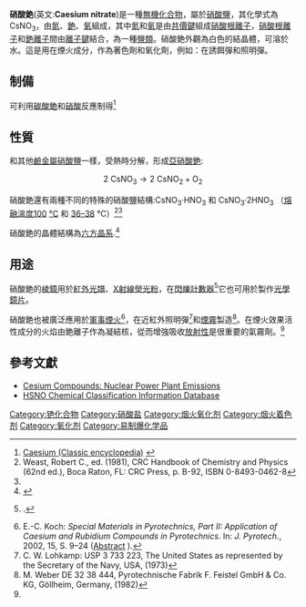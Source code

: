 {{chembox
| verifiedrevid = 396306286
| Reference = <ref name="CRC1">{{RubberBible62nd|page=B-92}}.</ref>
|   Name = 硝酸铯
|   ImageFile = Cesium nitrate.JPG
| Section1 = {{Chembox Identifiers
|   InChI = 1/Cs.NO3/c;2-1(3)4/q+1;-1
|   SMILES = [Cs+].[O-][N+]([O-])=O
|   InChIKey = NLSCHDZTHVNDCP-UHFFFAOYAE
|   StdInChI_Ref = {{stdinchicite|correct|chemspider}}
|   StdInChI = 1S/Cs.NO3/c;2-1(3)4/q+1;-1
|   StdInChIKey_Ref = {{stdinchicite|correct|chemspider}}
|   StdInChIKey = NLSCHDZTHVNDCP-UHFFFAOYSA-N
|   CASNo = 7789-18-6
|   CASNo_Ref = {{cascite|correct|CAS}}
|   EC-number = 232-146-8
|   ChemSpiderID_Ref = {{chemspidercite|correct|chemspider}}
|   ChemSpiderID = 56425
|   UNNumber = 1451
  }}
| Section2 = {{Chembox Properties
|   Formula = CsNO<sub>3</sub>
|   MolarMass = 194.91 g/mol
|   Appearance = 白色固体
|   Solubility = 9.16 g/100 ml (0 ºC)<br/>196.8 g/100 ml (100 ºC)<ref name="sl">[http://www.sciencelab.com/msds.php?msdsId=9923360 MSDS (ScienceLab)]</ref>
|   Solubility1 = 可溶
|    Solvent1 = 丙酮
|   Solubility2 = 微溶
|    Solvent2 = 乙醇
|   Density = 3.685 g/cm<sup>3</sup><ref name="cabot">[http://www.cabot-corp.com/wcm/download/de-de/CE/CESNITDRY-EUR-DE.pdf Cäsiumnitrat MSDS (Cabot)]</ref>
|   MeltingPt = 414 ºC
|   BoilingPt = 分解
  }}
| Section7 = {{Chembox Hazards
|   Reference =<ref name="Sigma">{{Sigma-Aldrich|ALDRICH|203041|Datum=15. März 2011}}</ref>
|   EUIndex = 未列出
|   GHSPictograms = {{Chembox GHSPictograms|03|07}}
|   GHSSignalWord = '''警告'''
|   HPhrases = {{H-phrases|272}}
|   PPhrases = {{P-phrases|210|220|221|280|370+378|501}}
|   FlashPt = 無數據
  }}
| Section8 = {{Chembox Related
|   OtherAnions = [[硝酸鋰|硝酸鋰]]<br/>[[硝酸鈉|硝酸鈉]]<br/>[[硝酸鉀|硝酸鉀]]<br/>[[硝酸銣|硝酸銣]]
|   OtherCations = [[硫酸銫|硫酸銫]]<br/>[[氯酸銫|氯酸銫]]
  }}
}}
'''硝酸銫'''(英文:'''Caesium nitrate''')是一種[[無機化合物|無機化合物]]，屬於[[硝酸鹽|硝酸鹽]]，其化學式為CsNO<sub>3</sub>，由[[氮|氮]]、[[銫|銫]]、[[氧|氧]]組成，其中[[氮|氮]]和[[氧|氧]]是由[[共價鍵|共價鍵]]組成[[硝酸根離子|硝酸根離子]]，[[硝酸根離子|硝酸根離子]]和[[銫離子|銫離子]]間由[[離子鍵|離子鍵]]結合，為一種[[鹽類|鹽類]]。硝酸銫外觀為白色的結晶體，可溶於水。這是用在煙火成分，作為著色劑和氧化劑，例如：在誘餌彈和照明彈。

==制備==
可利用[[碳酸銫|碳酸銫]]和[[硝酸|硝酸]]反應制得<ref>[http://www.1911encyclopedia.org/Caesium Caesium (Classic encyclopedia)] {{webarchive|url=https://web.archive.org/web/20130123025202/http://www.1911encyclopedia.org/Caesium |date=2013-01-23 }}</ref>

==性質==
和其他[[鹼金屬|鹼金屬]][[硝酸鹽|硝酸鹽]]一樣，受熱時分解，形成[[亞硝酸銫|亞硝酸銫]]:
:<math>\mathrm{2 \ CsNO_3 \rightarrow 2 \ CsNO_2 + O_2}</math>

硝酸銫還有兩種不同的特殊的硝酸鹽結構:CsNO<sub>3</sub>·HNO<sub>3</sub> 和 CsNO<sub>3</sub>·2HNO<sub>3</sub> （[[熔融|熔融]][[溫度|溫度]][[100|100]] [[攝氏溫標|°C]] 和 [[36|36]][[到|–]][[38|38]] °C）<ref name="CRC">Weast, Robert C., ed. (1981), CRC Handbook of Chemistry and Physics (62nd ed.), Boca Raton, FL: CRC Press, p. B-92, ISBN 0-8493-0462-8 </ref><ref name="CRC1"/>

硝酸銫的晶體結構為[[六方晶系|六方晶系]].<ref>{{Cite web |url=http://www.scribd.com/doc/19276255/Physical-Constants-of-Inorganic-Compounds |title=Physical Constants of Inorganic Compounds |accessdate=2011-08-07 |archive-date=2013-09-01 |archive-url=https://web.archive.org/web/20130901160428/http://www.scribd.com/doc/19276255/Physical-Constants-of-Inorganic-Compounds |dead-url=no }}</ref>

== 用途 ==
硝酸銫的[[棱鏡|棱鏡]]用於[[紅外光譜|紅外光譜]]、[[X射線熒光粉|X射線熒光粉]]，在[[閃爍計數器|閃爍計數器]]<ref>{{Merck13th|page=345}}.</ref>它也可用於製作[[光學鏡片|光學鏡片]]。

硝酸銫也被廣泛應用於[[軍事|軍事]][[煙火|煙火]]<ref>E.-C. Koch: '' Special Materials in Pyrotechnics, Part II: Application of Caesium and Rubidium Compounds in Pyrotechnics.'' In: ''J. Pyrotech.'', 2002, 15, S. 9–24 ([http://www.jpyro.com/wp/?p=179 Abstract] {{Wayback|url=http://www.jpyro.com/wp/?p=179 |date=20110713122322 }}).</ref>，在近紅外照明彈<ref name=lohkamp>C. W. Lohkamp: USP 3 733 223, The United States as represented by the Secretary of the Navy, USA, (1973)</ref>和[[煙霧|煙霧]]製造<ref name=weber>M. Weber DE 32 38 444, Pyrotechnische Fabrik F. Feistel GmbH & Co. KG, Göllheim, Germany, (1982)</ref>。在煙火效果活性成分的火焰由銫離子作為凝結核，從而增強吸收[[放射性|放射性]]是很重要的氣霧劑。<ref name="Sigma" />

==參考文獻==
*[https://web.archive.org/web/20110711022904/http://www.frankmckinnon.com/cesium_compounds.htm Cesium Compounds:  Nuclear Power Plant Emissions]
*[http://www.ermanz.govt.nz/Chemicals/ChemicalDisplay.aspx?SubstanceID=13721 HSNO Chemical Classification Information Database]{{dead link|date=2018年1月 |bot=InternetArchiveBot |fix-attempted=yes }}
{{reflist}}

{{銫化合物}}
{{硝酸盐}}

[[Category:铯化合物|Category:铯化合物]]
[[Category:硝酸盐|Category:硝酸盐]]
[[Category:烟火氧化剂|Category:烟火氧化剂]]
[[Category:烟火着色剂|Category:烟火着色剂]]
[[Category:氧化剂|Category:氧化剂]]
[[Category:易制爆化学品|Category:易制爆化学品]]